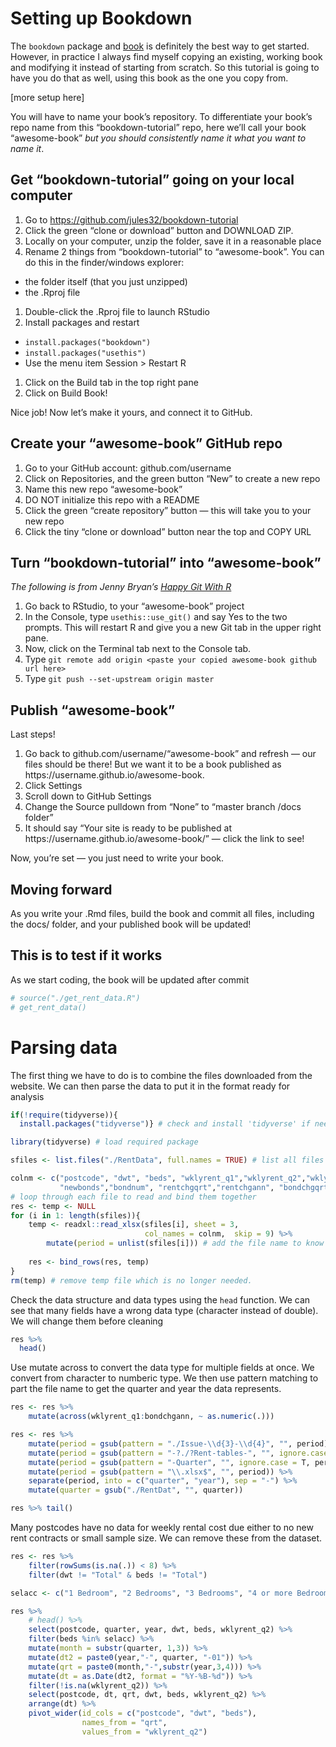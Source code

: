 # Setting up Bookdown {#setup}

The `bookdown` package and [book](https://bookdown.org/yihui/bookdown/get-started.html) is definitely the best way to get started. However, in practice I always find myself copying an existing, working book and modifying it instead of starting from scratch. So this tutorial is going to have you do that as well, using this book as the one you copy from.

[more setup here]

You will have to name your book's repository. To differentiate your book's repo name from this "bookdown-tutorial" repo, here we'll call your book "awesome-book" *but you should consistently name it what you want to name it*.

## Get "bookdown-tutorial" going on your local computer

1. Go to <https://github.com/jules32/bookdown-tutorial>
1. Click the green "clone or download" button and DOWNLOAD ZIP. 
1. Locally on your computer, unzip the folder, save it in a reasonable place
1. Rename 2 things from "bookdown-tutorial" to "awesome-book". You can do this in the finder/windows explorer:
  - the folder itself (that you just unzipped)
  - the .Rproj file
1. Double-click the .Rproj file to launch RStudio 
1. Install packages and restart
  - `install.packages("bookdown")`  
  - `install.packages("usethis")`  
  - Use the menu item Session > Restart R   
1. Click on the Build tab in the top right pane
1. Click on Build Book! 


Nice job! Now let's make it yours, and connect it to GitHub.

## Create your "awesome-book" GitHub repo

1. Go to your GitHub account: github.com/username
1. Click on Repositories, and the green button "New" to create a new repo
1. Name this new repo "awesome-book"
1. DO NOT initialize this repo with a README
1. Click the green "create repository" button — this will take you to your new repo
1. Click the tiny "clone or download" button near the top and COPY URL

## Turn "bookdown-tutorial" into "awesome-book"

*The following is from Jenny Bryan's [Happy Git With R](https://happygitwithr.com/existing-github-last.html)*

1. Go back to RStudio, to your "awesome-book" project
1. In the Console, type `usethis::use_git()` and say Yes to the two prompts. This will restart R and give you a new Git tab in the upper right pane.
1. Now, click on the Terminal tab next to the Console tab. 
1. Type `git remote add origin <paste your copied awesome-book github url here>`
1. Type `git push --set-upstream origin master`



## Publish "awesome-book"

Last steps! 

1. Go back to github.com/username/"awesome-book" and refresh — our files should be there! But we want it to be a book published as https://username.github.io/awesome-book.
1. Click Settings
1. Scroll down to GitHub Settings
1. Change the Source pulldown from "None" to "master branch /docs folder"
1. It should say "Your site is ready to be published at https://username.github.io/awesome-book/" — click the link to see!

Now, you're set — you just need to write your book. 

## Moving forward

As you write your .Rmd files, build the book and commit all files, including the docs/ folder, and your published book will be updated!


## This is to test if it works
As we start coding, the book will be updated after commit
```r
# source("./get_rent_data.R")
# get_rent_data()
```


# Parsing data
The first thing we have to do is to combine the files downloaded from the website. We can then parse the data to put it in the format ready for analysis

```r
if(!require(tidyverse)){
  install.packages("tidyverse")} # check and install 'tidyverse' if needed 

library(tidyverse) # load required package

sfiles <- list.files("./RentData", full.names = TRUE) # list all files 

colnm <- c("postcode", "dwt", "beds", "wklyrent_q1","wklyrent_q2","wklyrent_q3", 
           "newbonds","bondnum", "rentchgqrt","rentchgann", "bondchgqrt","bondchgann")
# loop through each file to read and bind them together
res <- temp <- NULL
for (i in 1: length(sfiles)){
    temp <- readxl::read_xlsx(sfiles[i], sheet = 3, 
                              col_names = colnm,  skip = 9) %>% 
        mutate(period = unlist(sfiles[i])) # add the file name to know which quarter
    
    res <- bind_rows(res, temp)
}
rm(temp) # remove temp file which is no longer needed.
```

Check the data structure and data types using the `head` function. We can see that many fields have a wrong data type (character instead of double). We will change them before cleaning 
```r
res %>% 
  head()
```

Use mutate across to convert the data type for multiple fields at once. We convert from character to numberic type. We then use pattern matching to part the file name to get the quarter and year the data represents. 

```r
res <- res %>% 
    mutate(across(wklyrent_q1:bondchgann, ~ as.numeric(.)))

res <- res %>% 
    mutate(period = gsub(pattern = "./Issue-\\d{3}-\\d{4}", "", period)) %>% 
    mutate(period = gsub(pattern = "-?./?Rent-tables-", "", ignore.case = T,  period)) %>% 
    mutate(period = gsub(pattern = "-Quarter", "", ignore.case = T, period)) %>% 
    mutate(period = gsub(pattern = "\\.xlsx$", "", period)) %>% 
    separate(period, into = c("quarter", "year"), sep = "-") %>% 
    mutate(quarter = gsub("./RentDat", "", quarter))

res %>% tail()
```

Many postcodes have no data for weekly rental cost due either to no new rent contracts or small sample size. We can remove these from the dataset.
```r
res <- res %>% 
    filter(rowSums(is.na(.)) < 8) %>% 
    filter(dwt != "Total" & beds != "Total")
```


```r
selacc <- c("1 Bedroom", "2 Bedrooms", "3 Bedrooms", "4 or more Bedrooms")

res %>% 
    # head() %>% 
    select(postcode, quarter, year, dwt, beds, wklyrent_q2) %>% 
    filter(beds %in% selacc) %>% 
    mutate(month = substr(quarter, 1,3)) %>% 
    mutate(dt2 = paste0(year,"-", quarter, "-01")) %>%
    mutate(qrt = paste0(month,"-",substr(year,3,4))) %>%
    mutate(dt = as.Date(dt2, format = "%Y-%B-%d")) %>% 
    filter(!is.na(wklyrent_q2)) %>% 
    select(postcode, dt, qrt, dwt, beds, wklyrent_q2) %>%
    arrange(dt) %>% 
    pivot_wider(id_cols = c("postcode", "dwt", "beds"), 
                names_from = "qrt", 
                values_from = "wklyrent_q2")
```




